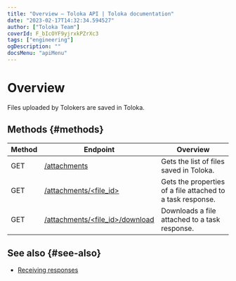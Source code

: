 ```yaml
---
title: "Overview — Toloka API | Toloka documentation"
date: "2023-02-17T14:32:34.594527"
author: ["Toloka Team"]
coverId: F_bIcOYF9yjrxkPZrXc3
tags: ["engineering"]
ogDescription: ""
docsMenu: "apiMenu"
---
```



# Overview

Files uploaded by Tolokers are saved in Toloka.

## Methods {#methods}

Method | Endpoint | Overview
----- | ----- | -----
GET | [/attachments](/docs/api/get-attachment-list) | Gets the list of files saved in Toloka.
GET | [/attachments/<file_id>](/docs/api/get-attachment) | Gets the properties of a file attached to a task response.
GET | [/attachments/<file_id>/download](/docs/api/download-attachment) | Downloads a file attached to a task response.

## See also {#see-also}

- [Receiving responses](/docs/guide/result-of-eval)

<ContactGuideSupport/>
